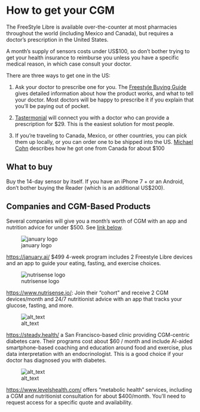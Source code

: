 # How to get your CGM

The FreeStyle Libre is available over-the-counter at most pharmacies throughout the world (including Mexico and Canada), but requires a doctor's prescription in the United States.

A month's supply of sensors costs under US\$100, so don't bother trying to get your health insurance to reimburse you unless you have a specific medical reason, in which case consult your doctor.

There are three ways to get one in the US:

1.  Ask your doctor to prescribe one for you. The [Freestyle Buying Guide](https://www.freestylelibre.us/support/buying-guide.html) gives detailed information about how the product works, and what to tell your doctor. Most doctors will be happy to prescribe it if you explain that you'll be paying out of pocket.

2.  [Tastermonial](https://tastermonial.com/products/cgm-freestyle-libre) will connect you with a doctor who can provide a prescription for \$29. This is the easiest solution for most people.

3.  If you're traveling to Canada, Mexico, or other countries, you can pick them up locally, or you can order one to be shipped into the US. [Michael Cohn](https://octern.medium.com/how-to-get-a-continuous-glucose-monitor-d48cd229e9ac) describes how he got one from Canada for about \$100

## What to buy

Buy the 14-day sensor by itself. If you have an iPhone 7 + or an Android, don't bother buying the Reader (which is an additional US\$200).

## Companies and CGM-Based Products

Several companies will give you a month's worth of CGM with an app and nutrition advice for under \$500. See [link below](#bookmark=id.d7g3e8qlegnl).

![january logo](images/january-logo.png "January.AI Logo")

<https://january.ai/> \$499 4-week program includes 2 Freestyle Libre devices and an app to guide your eating, fasting, and exercise choices.

![nutrisense logo](images/nutrisense-logo.png "Nutrisense Logo")

<https://www.nutrisense.io/>: Join their "cohort" and receive 2 CGM devices/month and 24/7 nutritionist advice with an app that tracks your glucose, fasting, and more.

![alt_text](images/steadyhealth-logo.png "Steady Health")

<https://steady.health/> a San Francisco-based clinic providing CGM-centric diabetes care. Their programs cost about \$60 / month and include AI-aided smartphone-based coaching and education around food and exercise, plus data interpretation with an endocrinologist. This is a good choice if your doctor has diagnosed you with diabetes.

![alt_text](images/levelshealth-logo.png "Levels Health")

<https://www.levelshealth.com/> offers "metabolic health" services, including a CGM and nutritionist consultation for about \$400/month. You'll need to request access for a specific quote and availability.
